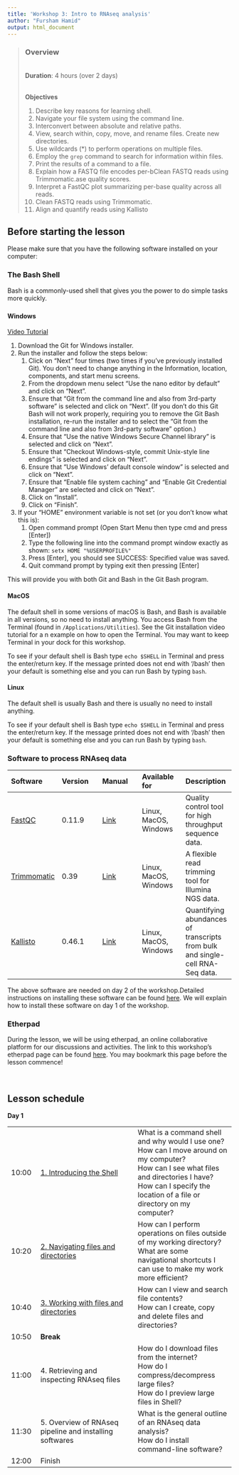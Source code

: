 ```yaml
---
title: 'Workshop 3: Intro to RNAseq analysis'
author: "Fursham Hamid"
output: html_document
---
```


> ### Overview
><br />
> **Duration**: 4 hours (over 2 days)
><br />
><br />
>
> **Objectives**
>
> 1) Describe key reasons for learning shell.
> 2) Navigate your file system using the command line.
> 3) Interconvert between absolute and relative paths.
> 4) View, search within, copy, move, and rename files. Create new directories.
> 5) Use wildcards (*) to perform operations on multiple files.
> 6) Employ the `grep` command to search for information within files.
> 7) Print the results of a command to a file.
> 8) Explain how a FASTQ file encodes per-bClean FASTQ reads using Trimmomatic.ase quality scores.
> 9) Interpret a FastQC plot summarizing per-base quality across all reads.
> 10) Clean FASTQ reads using Trimmomatic.
> 11) Align and quantify reads using Kallisto
><br />

## Before starting the lesson
Please make sure that you have the following software installed on your computer:

### **The Bash Shell**  
Bash is a commonly-used shell that gives you the power to do simple tasks more quickly. 

### {.tabset}

#### Windows
[Video Tutorial](https://www.youtube.com/watch?v=339AEqk9c-8)

1. Download the Git for Windows installer.
2. Run the installer and follow the steps below:
    1. Click on "Next" four times (two times if you've previously installed Git). You don't need to change anything in the Information, location, components, and start menu screens.
    2. From the dropdown menu select "Use the nano editor by default" and click on "Next".
    3. Ensure that "Git from the command line and also from 3rd-party software" is selected and click on "Next". (If you don't do this Git Bash will not work properly, requiring you to remove the Git Bash installation, re-run the installer and to select the "Git from the command line and also from 3rd-party software" option.)
    4. Ensure that "Use the native Windows Secure Channel library" is selected and click on "Next".
    5. Ensure that "Checkout Windows-style, commit Unix-style line endings" is selected and click on "Next".
    6. Ensure that "Use Windows' default console window" is selected and click on "Next".
    7. Ensure that "Enable file system caching" and "Enable Git Credential Manager" are selected and click on "Next".
    8. Click on "Install".
    9. Click on "Finish".
3. If your "HOME" environment variable is not set (or you don't know what this is):
    1. Open command prompt (Open Start Menu then type cmd and press [Enter])
    2. Type the following line into the command prompt window exactly as shown:
        `setx HOME "%USERPROFILE%"`
    3. Press [Enter], you should see SUCCESS: Specified value was saved.
    4. Quit command prompt by typing exit then pressing [Enter]

This will provide you with both Git and Bash in the Git Bash program.


#### MacOS
The default shell in some versions of macOS is Bash, and Bash is available in 
all versions, so no need to install anything. You access Bash from the Terminal 
(found in `/Applications/Utilities`). See the Git installation video tutorial for a
n example on how to open the Terminal. You may want to keep Terminal in your 
dock for this workshop.

To see if your default shell is Bash type `echo $SHELL` in Terminal and press 
the enter/return key. If the message printed does not end with '/bash' then 
your default is something else and you can run Bash by typing `bash`.


#### Linux
The default shell is usually Bash and there is usually no need to install anything.

To see if your default shell is Bash type `echo $SHELL` in Terminal and press 
the enter/return key. If the message printed does not end with '/bash' then 
your default is something else and you can run Bash by typing `bash`.

###

### **Software to process RNAseq data**  

|Software|Version|Manual|Available for|Description|
|:---|:------------|:------------|:------------|:------------|
|[FastQC](https://www.bioinformatics.babraham.ac.uk/projects/fastqc/)|0.11.9|[Link](https://www.bioinformatics.babraham.ac.uk/projects/fastqc/Help/)|Linux, MacOS, Windows|Quality control tool for high throughput sequence data.|
|[Trimmomatic](http://www.usadellab.org/cms/?page=trimmomatic)|0.39|[Link](http://www.usadellab.org/cms/uploads/supplementary/Trimmomatic/TrimmomaticManual_V0.32.pdf)|Linux, MacOS, Windows|A flexible read trimming tool for Illumina NGS data.|
|[Kallisto](https://pachterlab.github.io/kallisto/)|0.46.1|[Link](https://pachterlab.github.io/kallisto/manual)|Linux, MacOS, Windows|Quantifying abundances of transcripts from bulk and single-cell RNA-Seq data.|

The above software are needed on day 2 of the workshop.Detailed instructions on
installing these software can be found [here](https://fursham-h.github.io/R-datascience/articles/2_RNAseq_workflow/installations.html).
We will explain how to install these software on day 1 of the workshop.

### **Etherpad**  
During the lesson, we will be using etherpad, an online collaborative platform
for our discussions and activities. The link to this workshop's etherpad page
can be found [here](https://etherpad.wikimedia.org/p/CDN-RNAseqIntro-online). You may
bookmark this page before the lesson commence!

<br/ >

## Lesson schedule
**Day 1**

||||
|:---|:------------|:------------|
|10:00|[1. Introducing the Shell](https://datacarpentry.org/shell-genomics/01-introduction/index.html)| What is a command shell and why would I use one? <br>How can I move around on my computer? <br> How can I see what files and directories I have? <br> How can I specify the location of a file or directory on my computer? |
|10:20|[2. Navigating files and directories ](https://datacarpentry.org/shell-genomics/02-the-filesystem/index.html) | How can I perform operations on files outside of my working directory?  <br> What are some navigational shortcuts I can use to make my work more efficient?  |
|10:40|[3. Working with files and directories](https://datacarpentry.org/shell-genomics/03-working-with-files/index.html) | How can I view and search file contents? <br> How can I create, copy and delete files and directories? |
|10:50|**Break**||
|11:00|4. Retrieving and inspecting RNAseq files|  How do I download files from the internet? <br> How do I compress/decompress large files? <br> How do I preview large files in Shell?  |
|11:30|5. Overview of RNAseq pipeline and installing softwares|  What is the general outline of an RNAseq data analysis? <br> How do I install command-line software?  |
|12:00|Finish| |










